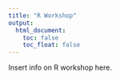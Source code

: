 ---
title: "R Workshop"
output:
  html_document: 
    toc: false
    toc_float: false
---
  
<link rel="stylesheet" href="styles.css" type="text/css">  
  
Insert info on R workshop here.